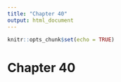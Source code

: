 ```yaml
---
title: "Chapter 40"
output: html_document
---
```


```r
knitr::opts_chunk$set(echo = TRUE)
```

# Chapter 40
